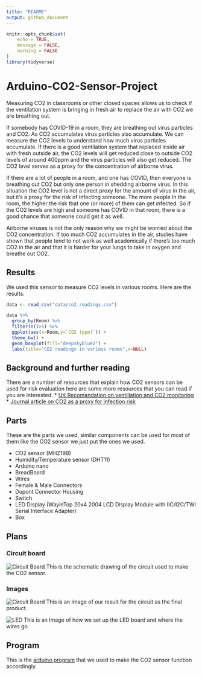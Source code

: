 ```yaml
---
title: "README"
output: github_document
---
```


```r
knitr::opts_chunk$set(
	echo = TRUE,
	message = FALSE,
	warning = FALSE
)
library(tidyverse)
```

# Arduino-CO2-Sensor-Project

Measuring CO2 in classrooms or other closed spaces allows us to check if the ventilation system is bringing in fresh air to replace the air with CO2 we are breathing out. 

If somebody has COVID-19 in a room, they are breathing out virus particles and CO2. As CO2 accumulates virus particles also accumulate. We can measure the CO2 levels to understand how much virus particles accumulate. If there is a good ventilation system that replaced inside air with fresh outside air, the CO2 levels will get reduced close to outside CO2 levels of around 400ppm and the virus particles will also get reduced. The CO2 level serves as a proxy for the concentration of airborne virus.

If there are a lot of people in a room, and one has COVID, then everyone is breathing out CO2 but only one person in shedding airborne virus. In this situation the CO2 level is not a direct proxy for the amount of virus in the air, but it's a proxy for the risk of infecting someone. The more people in the room, the higher the risk that one (or more) of them can get infected. So if the CO2 levels are high and someone has COVID in that room, there is a good chance that someone could get it as well. 


Airborne viruses is not the only reason why we might be worried about the CO2 concentration. If too much CO2 accumulates in the air, studies have shown that people tend to not work as well academically if there's too much CO2 in the air and that it is harder for your lungs to take in oxygen and breathe out CO2. 

## Results
We used this sensor to measure CO2 levels in various rooms. Here are the results.

```r
data <- read_csv("data/co2_readings.csv")

data %>%
  group_by(Room) %>%
  filter(n()>5) %>%
  ggplot(aes(x=Room,y=`CO2 (ppm)`)) +
  theme_bw() +
  geom_boxplot(fill="deepskyblue2") +
  labs(title="CO2 readings in various rooms",x=NULL)
```


## Background and further reading

There are a number of resources that explain how CO2 sensors can be used for risk evaluation here are some more resources that you can read if you are interested. 
* [UK Recomandation on ventillation and CO2 monitoring](https://assets.publishing.service.gov.uk/government/uploads/system/uploads/attachment_data/file/928720/S0789_EMG_Role_of_Ventilation_in_Controlling_SARS-CoV-2_Transmission.pdf)
* [Journal article on CO2 as a proxy for infection risk](https://pubs.acs.org/doi/10.1021/acs.estlett.1c00183)

## Parts

These are the parts we used, similar components can be used for most of them like the CO2 sensor we just put the ones we used.

* CO2 sensor (MHZ19B)
* Humidity/Temperature sensor (DHT11)
* Arduino nano
* BreadBoard
* Wires
* Female & Male Connectors
* Dupont Connector Housing
* Switch
* LED Display (WayinTop 20x4 2004 LCD Display Module with IIC/I2C/TWI Serial Interface Adapter) 
* Box

## Plans

### Circuit board
![Circuit Board](images/IMG_2898.png)
This is the schematic drawing of the circuit used to make the CO2 sensor.

### Images
![Circuit Board](images/IMG_2905.png)
This is an Image of our result for the circuit as the final product.

![LED](images/IMG_2906.png)
This is an Image of how we set up the LED board and where the wires go.

## Program

This is the [arduino program](Arduino_CO2_program.ino) that we used to make the CO2 sensor function accordingly.


